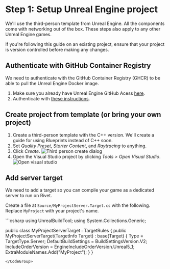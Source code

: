 
# Step 1: Setup Unreal Engine project

We'll use the third-person template from Unreal Engine. All the components come with networking out of the box. These steps also apply to any other Unreal Engine games.

<Warning>
  If you're following this guide on an existing project, ensure that your project is version controlled before
  making any changes.
</Warning>

## Authenticate with GitHub Container Registry

We need to authenticate with the GitHub Container Registry (GHCR) to be able to pull the Unreal Engine Docker image.

1. Make sure you already have Unreal Engine GitHub Acess [here](https://www.unrealengine.com/en-US/ue-on-github).
2. Authenticate with [these instructions](https://docs.github.com/en/packages/working-with-a-github-packages-registry/working-with-the-container-registry#authenticating-with-a-personal-access-token-classic).

## Create project from template (or bring your own project)

1. Create a third-person template with the C++ version. We'll create a guide for using Blueprints instead of C++ soon.
2. Set _Quality Preset_, _Starter Content_, and _Raytracing_ to anything.
3. Click _Create_.
	<Image src={imgCreateThirdPerson} alt='Third person create dialog' />
4. Open the Visual Studio project by clicking _Tools > Open Visual Studio_.
	<Image src={imgOpenVisualStudio} alt='Open visual studio' />

## Add server target

We need to add a target so you can compile your game as a dedicated server to run on Rivet.

Create a file at `Source/MyProjectServer.Target.cs` with the following. Replace `MyProject` with your project's name.

<CodeGroup title='Source/MyProjectServer.Target.cs'>
```csharp
using UnrealBuildTool;
using System.Collections.Generic;

public class MyProjectServerTarget : TargetRules
{
	public MyProjectServerTarget(TargetInfo Target) : base(Target)
	{
		Type = TargetType.Server;
		DefaultBuildSettings = BuildSettingsVersion.V2;
		IncludeOrderVersion = EngineIncludeOrderVersion.Unreal5_1;
		ExtraModuleNames.Add("MyProject");
	}
}
```
</CodeGroup>
